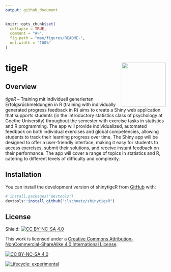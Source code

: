 ```yaml
---
output: github_document
---
```


<!-- README.md is generated from README.Rmd. Please edit that file -->

```r
knitr::opts_chunk$set(
  collapse = TRUE,
  comment = "#>",
  fig.path = "man/figures/README-",
  out.width = "100%"
)
```

# tigeR <img src="inst/app/www/tigeR_hex.png" align="right" height="138"/>

## Overview

*tigeR* – Training mit individuell generierten Erfolgsrückmeldungen in R (training with individually generated progress feedback in R) aims to create a Shiny web application that supports students (in the introductory statistics class of psychology at Goethe University) throughout the semester  with exercise tasks in statistics and R programming. The app will provide individualized, automated feedback on both individual exercises and global competencies, allowing students to track their learning progress over time. The Shiny app will be designed to offer a user-friendly interface, making it easy for students to access exercises, submit their solutions, and receive instant feedback on their performance. The app will cover a range of topics in statistics and R, catering to different levels of difficulty and complexity.

## Installation

You can install the development version of shinytigeR from [GitHub](https://github.com/) with:

```r
# install.packages("devtools")
devtools::install_github("jlschnatz/shinytigeR")
```
 
## License

Shield: [![CC BY-NC-SA 4.0][cc-by-nc-sa-shield]][cc-by-nc-sa]

This work is licensed under a
[Creative Commons Attribution-NonCommercial-ShareAlike 4.0 International License][cc-by-nc-sa].

[![CC BY-NC-SA 4.0][cc-by-nc-sa-image]][cc-by-nc-sa]

[cc-by-nc-sa]: http://creativecommons.org/licenses/by-nc-sa/4.0/
[cc-by-nc-sa-image]: https://licensebuttons.net/l/by-nc-sa/4.0/88x31.png
[cc-by-nc-sa-shield]: https://img.shields.io/badge/License-CC%20BY--NC--SA%204.0-lightgrey.svg

<!-- badges: start -->
[![Lifecycle: experimental](https://img.shields.io/badge/lifecycle-experimental-orange.svg)](https://lifecycle.r-lib.org/articles/stages.html#experimental)
<!-- badges: end -->
